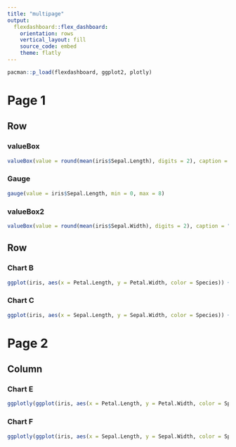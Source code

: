 ```yaml
---
title: "multipage"
output: 
  flexdashboard::flex_dashboard:
    orientation: rows
    vertical_layout: fill
    source_code: embed
    theme: flatly
---
```


```r
pacman::p_load(flexdashboard, ggplot2, plotly)
```

Page 1
============================================================================
Row 
-----------------------------------------------------------------------

### valueBox

```r
valueBox(value = round(mean(iris$Sepal.Length), digits = 2), caption = "Mean Sepal Length")
```

### Gauge

```r
gauge(value = iris$Sepal.Length, min = 0, max = 8)
```

### valueBox2

```r
valueBox(value = round(mean(iris$Sepal.Width), digits = 2), caption = "Mean Sepal Width", color = "green")
```

Row
-----------------------------------------------------------------------

### Chart B

```r
ggplot(iris, aes(x = Petal.Length, y = Petal.Width, color = Species)) + geom_point()
```

### Chart C

```r
ggplot(iris, aes(x = Sepal.Length, y = Sepal.Width, color = Species)) + geom_point()
```


Page 2
============================================================================

Column {.tabset}
-----------------------------------------------------------------------

### Chart E

```r
ggplotly(ggplot(iris, aes(x = Petal.Length, y = Petal.Width, color = Species)) + geom_point())
```

### Chart F

```r
ggplotly(ggplot(iris, aes(x = Sepal.Length, y = Sepal.Width, color = Species)) + geom_point())
```


